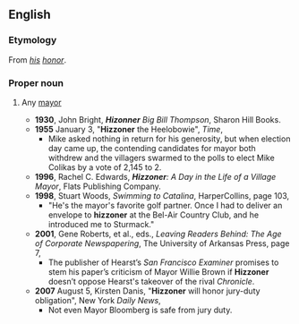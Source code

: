 ==English==
===Etymology===
From ''[[his]] [[honor]]''.
===Proper noun===
{{head|en|proper noun}}

# {{context|informal|often|humorous|lang=en}} Any [[mayor]]
#*'''1930''', John Bright, '''''Hizonner''' Big Bill Thompson'', Sharon Hill Books.
#*'''1955''' January 3, "'''Hizzoner''' the Heelobowie", ''Time'',
#**Mike asked nothing in return for his generosity, but when election day came up, the contending candidates for mayor both withdrew and the villagers swarmed to the polls to elect Mike Colikas by a vote of 2,145 to 2.
#*'''1996''', Rachel C. Edwards, '''''Hizzoner''': A Day in the Life of a Village Mayor'', Flats Publishing Company.
#*'''1998''', Stuart Woods, ''Swimming to Catalina'', HarperCollins, page 103,
#**"He's the mayor's favorite golf partner. Once I had to deliver an envelope to '''hizzoner''' at the Bel-Air Country Club, and he introduced me to Sturmack."
#*'''2001''', Gene Roberts, et al., eds., ''Leaving Readers Behind: The Age of Corporate Newspapering'', The University of Arkansas Press, page 7,
#**The publisher of Hearst’s ''San Francisco Examiner'' promises to stem his paper’s criticism of Mayor Willie Brown if '''Hizzoner''' doesn’t oppose Hearst's takeover of the rival ''Chronicle''.
#*'''2007''' August 5, Kirsten Danis, "'''Hizzoner''' will honor jury-duty obligation", New York ''Daily News'',
#**Not even Mayor Bloomberg is safe from jury duty.
